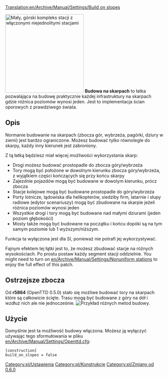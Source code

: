 [[Translation:en/Archive/Manual/Settings/Build on slopes]]

[[File:en/Build-on-slopes.png|center|frame|250px|Mały, górski kompleks stacji z włączonymi [[pl/Archive/Manual/Settings/Stacje niejednolite|niejednolitymi stacjami]]]]
'''Budowa na skarpach''' to łatka pozwalająca na budowę praktycznie każdej infrastruktury na skarpach gdzie różnica poziomów wynosi jeden. Jest to implementacja ścian oporowych z prawdziwego świata.

== Opis ==
Normanie budowanie na skarpach (zbocza gór, wybrzeża, pagórki, dziury w ziemi) jest bardzo ograniczone. Możesz budować tylko równolegle do skarpy, każdy inny kierunek jest zabroniony.

Z tą łatką będziesz miał więcej możliwości wykorzystania skarp:
*Drogi możesz budować prostopadle do zbocza góry/wybrzeża
*Tory mogą być położone w dowolnym kierunku zbocza góry/wybrzeża, z wyjątkiem części kończących się przy końcu skarpy
*Zajezdnie pojazdów mogą być budowane w dowolym kierunku, prócz zbocza
*Stacje kolejowe mogą być budowane prostopadle do góry/wybrzeża
*Porty lotnicze, lądowiska dla helikopterów, siedziby firm, latarnie i słupy radiowe (edytor scenariuszy) mogą być zbudowane na skarpie jeżeli różnica poziomów wynosi jeden
*Wszystkie drogi i tory mogą być budowane nad małymi dziurami (jeden poziom głębokości)
*Mosty także mogą być budowane na początku i końcu dopóki są na tym samym poziomie lub 1 wyższym/niższym.

Funkcja ta wyłączona jest dla SI, ponieważ nie potrafi jej wykorzystywać.

Fajnym efektem tej łątki jest to, że możesz zbudować stacje na różnych wysokościach. Po prostu postaw każdy segment stacji oddzielnie. You might need to turn on [[en/Archive/Manual/Settings/Nonuniform stations]] to enjoy the full effect of this patch.

==Ostrzejsze zbocza==
Od '''r5864''' (OpenTTD 0.5.0) stało się możliwe budować tory na skarpach które są całkowicie ścięte. Trasu mogą być budowane z góry na dół i wzdłuż nich ale nie jednocześnie.
[[File:en/Steeperslopesexample.png|center|frame|Przykład różnych metod budowy.]]

== Użycie ==
Domyślnie jest ta możliwość budowy włączona. Możesz ją wyłączyć używając tego sformułowania w pliku [[en/Archive/Manual/Settings/Openttd.cfg]]:

<pre>
[construction]
build_on_slopes = false
</pre>

[[Category:pl/Ustawienia]]
[[Category:pl/Konstrukcje]]
[[Category:pl/Zmiany od 0.6.0]]